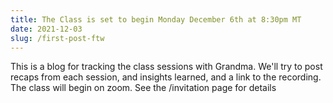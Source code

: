 ```yaml
---
title: The Class is set to begin Monday December 6th at 8:30pm MT
date: 2021-12-03
slug: /first-post-ftw
---
```

This is a blog for tracking the class sessions with Grandma. We'll try to post recaps from each session, and insights learned, and a link to the recording. The class will begin on zoom. See the /invitation page for details
